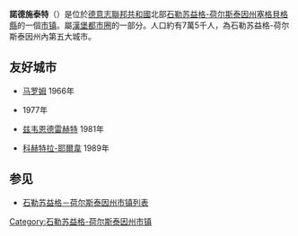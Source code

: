 {{infobox settlement
| name = 諾德施泰特
| image_shield = Image:Norderstedt Wappen.svg
| 在德国内的位置图 = 
| subdivision_type = 國家
| subdivision_name = {{DEU}}
| subdivision_type1 = 州
| subdivision_name1 = [[石勒苏益格-荷尔斯泰因州|石勒苏益格-荷尔斯泰因州]]
| 所属行政区 = 
| subdivision_type2 = 縣
| subdivision_name2 = 塞格貝格縣
| pushpin_map             = Germany
| image_map = Norderstedt in SE.svg
| map_caption =在[[塞格貝格縣|塞格貝格縣]]的位置
| pushpin_label_position  = 
| pushpin_map_alt         = 
| pushpin_map_caption     = 在德国的位置
| latd  = 53.695736 |latm  =  |lats  = |latNS  = N 
| longd =9.983634   |longm = |longs = |longEW = E 
| coordinates_type        = region:DE_type:city
| coordinates_display     = inline,title
| coordinates_footnotes   = 
| elevation_m = 36
| area_total_km2 = 58.1
| population_total = 72,436
| population_as_of = 2011年12月31日
| population_density_km2 = auto
| postal_code = 郵政號碼
| postal_code = 22844–22851
| 电话区号 = 
| 汽车牌号 = 
| 政府地址 = 
| timezone1               = [[欧洲中部时间|CET]]
| utc_offset1             = +1
| timezone1_DST           = [[欧洲中部夏令时间|CEST]]
| utc_offset1_DST         = +2
| website = {{url|www.norderstedt.de}}
|}}
'''諾德施泰特'''（{{lang-de|Norderstedt}}）是位於[[德意志聯邦共和國|德意志聯邦共和國]]北部[[石勒苏益格-荷尔斯泰因州|石勒苏益格-荷尔斯泰因州]][[塞格貝格縣|塞格貝格縣]]的一個[[市镇_(德国)|市镇]]。屬[[漢堡都市圈|漢堡都市圈]]的一部分。人口約有7萬5千人，為石勒苏益格-荷尔斯泰因州內第五大城市。

==友好城市==
* {{FRA}}[[马罗姆|马罗姆]] 1966年
* {{GBR}}{{tsl|en|Oadby and Wigston|奥德比和威格斯顿}} 1977年
* {{NLD}}[[兹韦恩德雷赫特_(荷兰)|兹韦恩德雷赫特]] 1981年
* {{EST}}[[科赫特拉-耶爾韋|科赫特拉-耶爾韋]] 1989年

== 参见 ==
*[[石勒苏益格－荷尔斯泰因州市镇列表|石勒苏益格－荷尔斯泰因州市镇列表]]

{{Authority control}}
{{DEFAULTSORT:Norderstedt}}
{{Germany-geo-stub}}

[[Category:石勒苏益格-荷尔斯泰因州市镇|Category:石勒苏益格-荷尔斯泰因州市镇]]